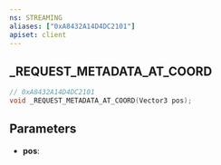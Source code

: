 ```yaml
---
ns: STREAMING
aliases: ["0xA8432A14D4DC2101"]
apiset: client
---
```

## _REQUEST_METADATA_AT_COORD

```c
// 0xA8432A14D4DC2101
void _REQUEST_METADATA_AT_COORD(Vector3 pos);
```


## Parameters
* **pos**: